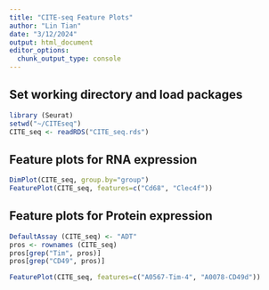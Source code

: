 ```yaml
---
title: "CITE-seq Feature Plots"
author: "Lin Tian"
date: "3/12/2024"
output: html_document
editor_options: 
  chunk_output_type: console
---
```


## Set working directory and load packages

```r
library (Seurat)
setwd("~/CITEseq")
CITE_seq <- readRDS("CITE_seq.rds")
```

## Feature plots for RNA expression

```r
DimPlot(CITE_seq, group.by="group")
FeaturePlot(CITE_seq, features=c("Cd68", "Clec4f"))
```

## Feature plots for Protein expression

```r
DefaultAssay (CITE_seq) <- "ADT"
pros <- rownames (CITE_seq)
pros[grep("Tim", pros)]
pros[grep("CD49", pros)]

FeaturePlot(CITE_seq, features=c("A0567-Tim-4", "A0078-CD49d"))
```

